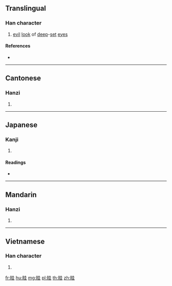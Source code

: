 {{character info/new}}
{{also|睚}}
==Translingual==

===Han character===
{{Han char|rn=109|rad=目|as=06|sn=11|four=64014|canj=BUGG|ids=⿰目圭}}

# [[evil]] [[look]] of [[deep]]-[[set]] [[eye]]s

====References====
* {{Han ref|kx=0806.090|dkj=23276|dj=1221.230|hdz=42484.080|uh=772D|ud=30509|bh=D6AA|bd=54954}}

----

==Cantonese==

===Hanzi===
{{yue-hanzi|jyut=kwai4|y=kwai4}}

# {{defn|lang=yue|sort=目06}}

----

==Japanese==

===Kanji===
{{ja-kanji|grade=|rs=目06}}

# {{defn|lang=ja|sort=目06}}

====Readings====
* {{ja-readings|on=[[き]] (ki), [[けい]] (kei), [[え]] (e), [[すい]] (sui)|kun=}}

----

==Mandarin==

===Hanzi===
{{cmn-hanzi|pin=[[suī]] ([[sui1]])|wg=sui<sup>1</sup>}}

# {{defn|lang=cmn|sort=目06}}

----

==Vietnamese==

===Han character===
{{vi-hantu|[[vờ]], [[khoé]]|rs=目06}}

# {{defn|lang=vi|sort=目06}}

[[fr:眭]]
[[hu:眭]]
[[mg:眭]]
[[pl:眭]]
[[th:眭]]
[[zh:眭]]
